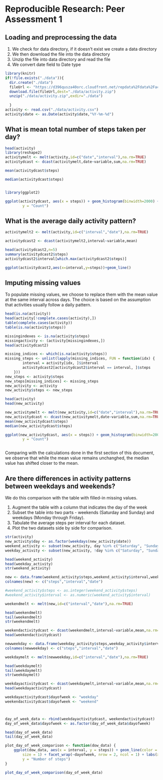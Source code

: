 # Reproducible Research: Peer Assessment 1


## Loading and preprocessing the data
1) We check for data directory, if it doesn't exist we create a data directory
2) We then download the file into the data directory
3) Unzip the file into data directory and read the file
4) We convert date field to Date type

```r
library(knitr)
if(!file.exists("./data")){
  dir.create("./data")
  fileUrl <- "https://d396qusza40orc.cloudfront.net/repdata%2Fdata%2Factivity.zip"
  download.file(fileUrl,dest="./data/activity.zip")
  unzip("./data/activity.zip",exdir="./data")
  
  }
activity <- read.csv("./data/activity.csv")
activity$date <- as.Date(activity$date,"%Y-%m-%d")


```

## What is mean total number of steps taken per day?

```r
head(activity)
library(reshape2)
activitymelt <- melt(activity,id=c("date","interval"),na.rm=TRUE)
activitydcast <- dcast(activitymelt,date~variable,sum,na.rm=TRUE)

mean(activitydcast$steps)

median(activitydcast$steps)


library(ggplot2)

ggplot(activitydcast, aes(x = steps)) + geom_histogram(binwidth=2000) + labs(x = "Number of Steps taken per day", 
        y = "Count") 

```


## What is the average daily activity pattern?

```r
activitymelt2 <- melt(activity,id=c("interval","date"),na.rm=TRUE)

activitydcast2 <- dcast(activitymelt2,interval~variable,mean)

head(activitydcast2,n=5)
summary(activitydcast2$steps)
activitydcast2$interval[which.max(activitydcast2$steps)]

ggplot(activitydcast2,aes(x=interval,y=steps))+geom_line()


```

## Imputing missing values
To populate missing values, we choose to replace them with the mean value at the same interval across days. The choice is based on the assumption that activities usually follow a daily pattern.

```r
head(is.na(activity))
head(activity[!complete.cases(activity),])
table(complete.cases(activity))
table(is.na(activity$steps))

missingindexes <- is.na(activity$steps)
missingactivity <- (activity[missingindexes,])
head(activitydcast2)

missing_indices <- which(is.na(activity$steps))
missing_steps <- unlist(lapply(missing_indices, FUN = function(idx) {
        interval = activity[idx, ]$interval
        activitydcast2[activitydcast2$interval == interval, ]$steps
    }))
new_steps <- activity$steps
new_steps[missing_indices] <- missing_steps
new_activity <- activity
new_activity$steps <- new_steps

head(activity)
head(new_activity)

new_activitymelt <- melt(new_activity,id=c("date","interval"),na.rm=TRUE)
new_activitydcast <- dcast(new_activitymelt,date~variable,sum,na.rm=TRUE)
mean(new_activitydcast$steps)
median(new_activitydcast$steps)

ggplot(new_activitydcast, aes(x = steps)) + geom_histogram(binwidth=2000) + labs(x = "Number of Steps taken per day", 
        y = "Count") 



```

Comparing with the calculations done in the first section of this document, we observe that while the mean value remains unchanghed, the median value has shifted closer to the mean.


## Are there differences in activity patterns between weekdays and weekends?

We do this comparison with the table with filled-in missing values.

1) Augment the table with a column that indicates the day of the week
2) Subset the table into two parts - weekends (Saturday and Sunday) and weekdays (Monday through Friday).
3) Tabulate the average steps per interval for each dataset.
4) Plot the two datasets side by side for comparison.

```r
str(activity)
new_activity$day <- as.factor(weekdays(new_activity$date))
weekend_activity <- subset(new_activity, day %in% c("Saturday", "Sunday"))
weekday_activity <- subset(new_activity, !day %in% c("Saturday", "Sunday"))

head(weekend_activity)
head(weekday_activity)
str(weekend_activity)

new <- data.frame(weekend_activity$steps,weekend_activity$interval,weekend_activity$date)
colnames(new) <- c("steps","interval","date")

#weekend_activity$steps <- as.integer(weekend_activity$steps)
#weekend_activity$interval <- as.numeric(weekend_activity$interval)

weekendmelt <- melt(new,id=c("interval","date"),na.rm=TRUE)

head(weekendmelt)
tail(weekendmelt)
str(weekendmelt)

weekendactivitydcast <- dcast(weekendmelt,interval~variable,mean,na.rm=TRUE)
head(weekendactivitydcast)

newweekday <- data.frame(weekday_activity$steps,weekday_activity$interval,weekday_activity$date)
colnames(newweekday) <- c("steps","interval","date")

weekdaymelt <- melt(newweekday,id=c("interval","date"),na.rm=TRUE)

head(weekdaymelt)
tail(weekdaymelt)
str(weekdaymelt)

weekdayactivitydcast <- dcast(weekdaymelt,interval~variable,mean,na.rm=TRUE)
head(weekdayactivitydcast)

weekdayactivitydcast$dayofweek <- "weekday"
weekendactivitydcast$dayofweek <- "weekend"



day_of_week_data <- rbind(weekdayactivitydcast, weekendactivitydcast)
day_of_week_data$dayofweek <- as.factor(day_of_week_data$dayofweek)

head(day_of_week_data)
tail(day_of_week_data)

plot_day_of_week_comparison <- function(dow_data) {
    ggplot(dow_data, aes(x = interval, y = steps)) + geom_line(color = "steelblue", 
        size = 1) + facet_wrap(~dayofweek, nrow = 2, ncol = 1) + labs(x = "Interval", 
        y = "Number of steps")
}

plot_day_of_week_comparison(day_of_week_data)

```
